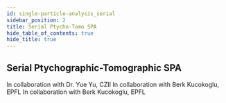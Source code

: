 ```yaml
---
id: single-particle-analysis_serial
sidebar_position: 2
title: Serial Ptycho-Tomo SPA
hide_table_of_contents: true
hide_title: true
---
```




<OutlineImageLight width="240px" height="60px" className="outline-header"/>

## Serial Ptychographic-Tomographic SPA

<Tabs>

<TabItem value="yues-vlps" label="Parallax Virus-Like Particles" default>

<YuesVLPs width="100%" height="100%" />
In collaboration with Dr. Yue Yu, CZII

</TabItem>

<TabItem value="berks-apo" label="Ptycho Apoferritin" default>

<BerksApo width="100%" height="100%" />
In collaboration with Berk Kucokoglu, EPFL

</TabItem>

<TabItem value="berks-tmv" label="Ptycho Tobacco Mosaic Virus" default>

<BerksTMV width="100%" height="100%" />
In collaboration with Berk Kucokoglu, EPFL

</TabItem>

</Tabs>


